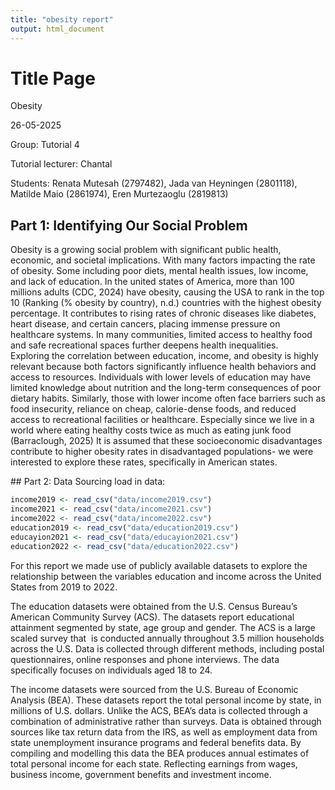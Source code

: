 ```yaml
---
title: "obesity report"
output: html_document
---
```


# Title Page

Obesity

26-05-2025

Group: Tutorial 4

Tutorial lecturer: Chantal

Students: Renata Mutesah (2797482), Jada van Heyningen (2801118), Matilde Maio (2861974), Eren Murtezaoglu (2819813)

## Part 1: Identifying Our Social Problem

Obesity is a growing social problem with significant public health, economic, and societal implications. With many factors impacting the rate of obesity. Some including poor diets, mental health issues, low income, and lack of education. In the united states of America, more than 100 millions adults (CDC, 2024) have obesity, causing the USA to rank in the top 10 (Ranking (% obesity by country), n.d.) countries with the highest obesity percentage. It contributes to rising rates of chronic diseases like diabetes, heart disease, and certain cancers, placing immense pressure on healthcare systems. In many communities, limited access to healthy food and safe recreational spaces further deepens health inequalities.\
Exploring the correlation between education, income, and obesity is highly relevant because both factors significantly influence health behaviors and access to resources. Individuals with lower levels of education may have limited knowledge about nutrition and the long-term consequences of poor dietary habits. Similarly, those with lower income often face barriers such as food insecurity, reliance on cheap, calorie-dense foods, and reduced access to recreational facilities or healthcare. Especially since we live in a world where eating healthy costs twice as much as eating junk food (Barraclough, 2025) It is assumed that these socioeconomic disadvantages contribute to higher obesity rates in disadvantaged populations- we were interested to explore these rates, specifically in American states.

 ## Part 2: Data Sourcing
load in data: 
```r
income2019 <- read_csv("data/income2019.csv")
income2021 <- read_csv("data/income2021.csv") 
income2022 <- read_csv("data/income2022.csv")
education2019 <- read_csv("data/education2019.csv") 
educayion2021 <- read_csv("data/educayion2021.csv") 
education2022 <- read_csv("data/education2022.csv") 
```

For this report we made use of publicly available datasets to explore the relationship between the variables education and income across the United States from 2019 to 2022.

The education datasets were obtained from the U.S. Census Bureau’s American Community Survey (ACS). The datasets report educational attainment segmented by state, age group and gender. The ACS is a large scaled survey that  is conducted annually throughout 3.5 million households across the U.S. Data is collected through different methods, including postal questionnaires, online responses and phone interviews. The data specifically focuses on individuals aged 18 to 24.

The income datasets were sourced from the U.S. Bureau of Economic Analysis (BEA). These datasets report the total personal income by state, in millions of U.S. dollars. Unlike the ACS, BEA’s data is collected through a combination of administrative rather than surveys. Data is obtained through sources like tax return data from the IRS, as well as employment data from state unemployment insurance programs and federal benefits data. By compiling and modelling this data the BEA produces annual estimates of total personal income for each state. Reflecting earnings from wages, business income, government benefits and investment income.\
